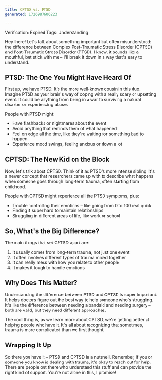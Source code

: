 ---
title: CPTSD vs. PTSD
generated: 1726987606223

---

 
Verification: Expired
Tags: Understanding

Hey there! Let's talk about something important but often misunderstood: the difference between Complex Post-Traumatic Stress Disorder (CPTSD) and Post-Traumatic Stress Disorder (PTSD). I know, it sounds like a mouthful, but stick with me – I'll break it down in a way that's easy to understand.

## PTSD: The One You Might Have Heard Of

First up, we have PTSD. It's the more well-known cousin in this duo. Imagine PTSD as your brain's way of coping with a really scary or upsetting event. It could be anything from being in a war to surviving a natural disaster or experiencing abuse.

People with PTSD might:

* Have flashbacks or nightmares about the event
* Avoid anything that reminds them of what happened
* Feel on edge all the time, like they're waiting for something bad to happen
* Experience mood swings, feeling anxious or down a lot

## CPTSD: The New Kid on the Block

Now, let's talk about CPTSD. Think of it as PTSD's more intense sibling. It's a newer concept that researchers came up with to describe what happens when someone goes through long-term trauma, often starting from childhood.

People with CPTSD might experience all the PTSD symptoms, plus:

* Trouble controlling their emotions – like going from 0 to 100 real quick
* Finding it super hard to maintain relationships
* Struggling in different areas of life, like work or school

## So, What's the Big Difference?

The main things that set CPTSD apart are:

1. It usually comes from long-term trauma, not just one event
2. It often involves different types of trauma mixed together
3. It can really mess with how you relate to other people
4. It makes it tough to handle emotions

## Why Does This Matter?

Understanding the difference between PTSD and CPTSD is super important. It helps doctors figure out the best way to help someone who's struggling. It's like the difference between needing a bandaid and needing surgery – both are valid, but they need different approaches.

The cool thing is, as we learn more about CPTSD, we're getting better at helping people who have it. It's all about recognizing that sometimes, trauma is more complicated than we first thought.

## Wrapping It Up

So there you have it – PTSD and CPTSD in a nutshell. Remember, if you or someone you know is dealing with trauma, it's okay to reach out for help. There are people out there who understand this stuff and can provide the right kind of support. You're not alone in this, I promise!
